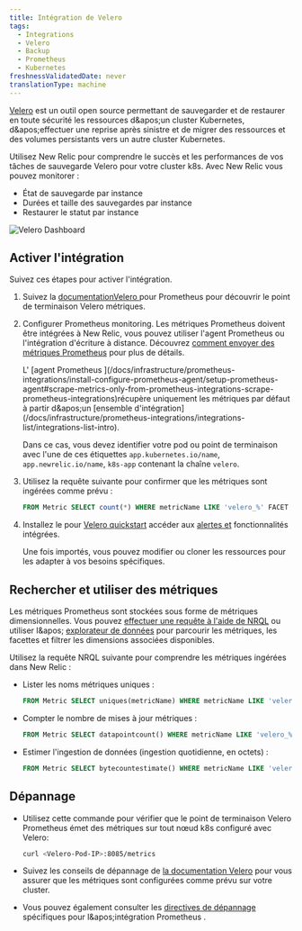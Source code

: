 ```yaml
---
title: Intégration de Velero
tags:
  - Integrations
  - Velero
  - Backup
  - Prometheus
  - Kubernetes
freshnessValidatedDate: never
translationType: machine
---
```


[Velero](https://velero.io/) est un outil open source permettant de sauvegarder et de restaurer en toute sécurité les ressources d&amp;apos;un cluster Kubernetes, d&amp;apos;effectuer une reprise après sinistre et de migrer des ressources et des volumes persistants vers un autre cluster Kubernetes.

Utilisez New Relic pour comprendre le succès et les performances de vos tâches de sauvegarde Velero pour votre cluster k8s. Avec New Relic vous pouvez monitorer :

* État de sauvegarde par instance
* Durées et taille des sauvegardes par instance
* Restaurer le statut par instance

<img title="Velero Dashboard" alt="Velero Dashboard" src="/images/kubernetes_screenshot-crop_velero-dashboard.webp" />

## Activer l'intégration

Suivez ces étapes pour activer l'intégration.

1. Suivez la [documentationVelero ](https://velero.io/docs/main/run-locally/#3-start-the-velero-server-locally)pour Prometheus pour découvrir le point de terminaison Velero métriques.

2. Configurer Prometheus monitoring. Les métriques Prometheus doivent être intégrées à New Relic, vous pouvez utiliser l'agent Prometheus ou l'intégration d'écriture à distance. Découvrez [comment envoyer des métriques Prometheus](/docs/infrastructure/prometheus-integrations/get-started/send-prometheus-metric-data-new-relic/) pour plus de détails.

   <Callout variant="important">
     L' [agent Prometheus ](/docs/infrastructure/prometheus-integrations/install-configure-prometheus-agent/setup-prometheus-agent#scrape-metrics-only-from-prometheus-integrations-scrape-prometheus-integrations)récupère uniquement les métriques par défaut à partir d&amp;apos;un [ensemble d'intégration](/docs/infrastructure/prometheus-integrations/integrations-list/integrations-list-intro).

     Dans ce cas, vous devez identifier votre pod ou point de terminaison avec l'une de ces étiquettes `app.kubernetes.io/name`, `app.newrelic.io/name`, `k8s-app` contenant la chaîne `velero`.
   </Callout>

3. Utilisez la requête suivante pour confirmer que les métriques sont ingérées comme prévu :

   ```sql
   FROM Metric SELECT count(*) WHERE metricName LIKE 'velero_%' FACET metricName LIMIT MAX
   ```

4. Installez le pour [Velero quickstart](https://newrelic.com/instant-observability/velero-prometheus) accéder <InlinePopover type="dashboards" />aux [alertes et](/docs/alerts-applied-intelligence/new-relic-alerts/learn-alerts/introduction-alerts/) fonctionnalités intégrées.

   Une fois importés, vous pouvez modifier ou cloner les ressources pour les adapter à vos besoins spécifiques.

## Rechercher et utiliser des métriques

Les métriques Prometheus sont stockées sous forme de métriques dimensionnelles. Vous pouvez [effectuer une requête à l'aide de NRQL](/docs/telemetry-data-platform/get-data/apis/query-metric-data-type/) ou utiliser l&amp;apos; [explorateur de données](/docs/query-your-data/explore-query-data/browse-data/introduction-data-explorer/) pour parcourir les métriques, les facettes et filtrer les dimensions associées disponibles.

Utilisez la requête NRQL suivante pour comprendre les métriques ingérées dans New Relic :

* Lister les noms métriques uniques :

  ```sql
  FROM Metric SELECT uniques(metricName) WHERE metricName LIKE 'velero_%' LIMIT MAX
  ```

* Compter le nombre de mises à jour métriques :

  ```sql
  FROM Metric SELECT datapointcount() WHERE metricName LIKE 'velero_%' LIMIT MAX
  ```

* Estimer l'ingestion de données (ingestion quotidienne, en octets) :

  ```sql
  FROM Metric SELECT bytecountestimate() WHERE metricName LIKE 'velero_%' SINCE 1 day ago
  ```

## Dépannage

* Utilisez cette commande pour vérifier que le point de terminaison Velero Prometheus émet des métriques sur tout nœud k8s configuré avec Velero:

  ```sh
  curl <Velero-Pod-IP>:8085/metrics
  ```

* Suivez les conseils de dépannage de [la documentation Velero](https://velero.io/docs/main/troubleshooting/#velero-is-not-publishing-prometheus-metrics) pour vous assurer que les métriques sont configurées comme prévu sur votre cluster.

* Vous pouvez également consulter les [directives de dépannage](/docs/infrastructure/prometheus-integrations/install-configure-prometheus-agent/troubleshooting-guide/) spécifiques pour l&amp;apos;intégration Prometheus .